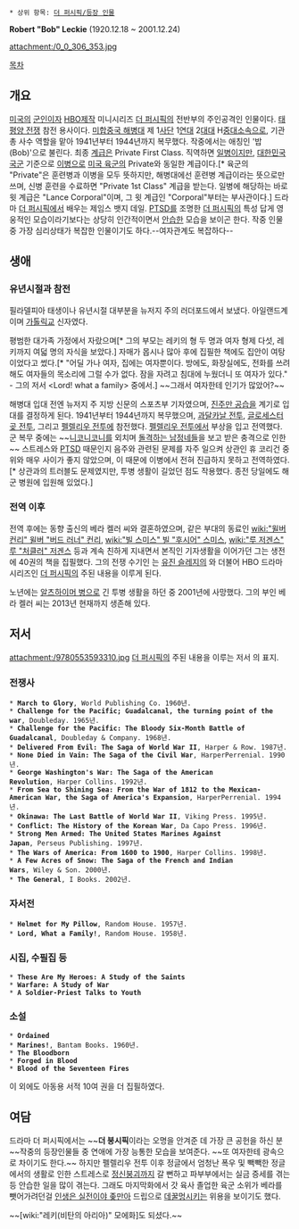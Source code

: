  * 상위 항목: [[더 퍼시픽/등장 인물]]

'''Robert "Bob" Leckie''' (1920.12.18 ~ 2001.12.24)

attachment:/0_0_306_353.jpg

[[목차]]

== 개요 ==
[[미국]]의 [[군인]]이자 [[HBO]]제작 미니시리즈 [[더 퍼시픽]]의 전반부의 주인공격인 인물이다. [[태평양 전쟁]] 참전 용사이다. [[미합중국 해병대]] 제 1[[사단]] 1[[연대]] 2[[대대]] H[[중대]]소속으로, 기관총 사수 역할을 맡아 1941년부터 1944년까지 복무했다. 작중에서는 애칭인 '밥(Bob)'으로 불린다. 최종 [[계급]]은 Private First Class. 직역하면 [[일병]]이지만, [[대한민국 국군]] 기준으로 [[이병]]으로 [[미국 육군]]의 Private와 동일한 계급이다.[* 육군의 "Private"은 훈련병과 이병을 모두 뜻하지만, 해병대에선 훈련병 계급이라는 뜻으로만 쓰며, 신병 훈련을 수료하면 "Private 1st Class" 계급을 받는다. 일병에 해당하는 바로 윗 계급은 "Lance Corporal"이며, 그 윗 계급인 "Corporal"부터는 부사관이다.] 드라마 [[더 퍼시픽]]에서 배우는 제임스 뱃지 데일. [[PTSD]]를 조명한 [[더 퍼시픽]]의 특성 답게 영웅적인 모습이라기보다는 상당히 인간적이면서 [[안습]]한 모습을 보이곤 한다. 작중 인물 중 가장 심리상태가 복잡한 인물이기도 하다.--여자관계도 복잡하다--

== 생애 ==
=== 유년시절과 참전 ===
필라델피아 태생이나 유년시절 대부분을 뉴저지 주의 러더포드에서 보냈다. 아일랜드계이며 [[가톨릭]]교 신자였다.

평범한 대가족 가정에서 자랐으며[* 그의 부모는 레키의 형 두 명과 여자 형제 다섯, 레키까지 여덟 명의 자식을 보았다.] 자매가 몹시나 많아 후에 집필한 책에도 집안이 여탕이었다고 썼다.[* "어딜 가나 여자, 집에는 여자뿐이다. 방에도, 화장실에도, 전화를 쓰려 해도 여자들의 목소리에 그럴 수가 없다. 잠을 자려고 침대에 누웠더니 또 여자가 있다." - 그의 저서 <Lord! what a family> 중에서.] ~~그래서 여자한테 인기가 많았어?~~

해병대 입대 전엔 뉴저지 주 지방 신문의 스포츠부 기자였으며, [[진주만 공습]]을 계기로 입대를 결정하게 된다. 1941년부터 1944년까지 복무했으며, [[과달카날 전투]], [[글로세스터 곶 전투]], 그리고 [[펠렐리우 전투]]에 참전했다. [[펠렐리우 전투]]에서 부상을 입고 전역했다. 군 복무 중에는 ~~[[니코니코니]]를 외치며 [http://tobetowa.egloos.com/5830261 돌격하는 남정네들]을 보고 받은 충격으로 인한~~ 스트레스와 [[PTSD]] 때문인지 음주와 관련된 문제를 자주 일으켜 상관인 휴 코리건 중위와 매우 사이가 좋지 않았으며, 이 때문에 이병에서 전혀 진급하지 못하고 전역하였다.[* 상관과의 트러블도 문제였지만, 투병 생활이 길었던 점도 작용했다. 종전 당일에도 해군 병원에 입원해 있었다.]

=== 전역 이후 ===
전역 후에는 동향 출신의 베라 켈러 씨와 결혼하였으며, 같은 부대의 동료인 [[wiki:"윌버 컨리" 윌버 "버드 러너" 컨리]], [[wiki:"빌 스미스" 빌 "후시어" 스미스]], [[wiki:"루 저겐스" 루 "처클러" 저겐스]] 등과 계속 친하게 지내면서 본직인 기자생활을 이어가던 그는 생전에 40권의 책을 집필했다. 그의 전쟁 수기인 <Helmet for my pillow>는 [[유진 슬레지]]의 <With the old breed>와 더불어 HBO 드라마 시리즈인 [[더 퍼시픽]]의 주된 내용을 이루게 된다. 

노년에는 [[알츠하이머 병]]으로 긴 투병 생활을 하던 중 2001년에 사망했다. 그의 부인 베라 켈러 씨는 2013년 현재까지 생존해 있다.
== 저서 ==
attachment:/9780553593310.jpg
[[더 퍼시픽]]의 주된 내용을 이루는 저서 <Helmet for my pillow>의 표지.
=== 전쟁사 ===
 * '''March to Glory''', World Publishing Co. 1960년.
 * '''Challenge for the Pacific; Guadalcanal, the turning point of the war''', Doubleday. 1965년.
 * '''Challenge for the Pacific: The Bloody Six-Month Battle of Guadalcanal''', Doubleday & Company. 1968년.
 * '''Delivered From Evil: The Saga of World War II''', Harper & Row. 1987년.
 * '''None Died in Vain: The Saga of the Civil War''', HarperPerrenial. 1990년.
 * '''George Washington's War: The Saga of the American Revolution''', Harper Collins. 1992년.
 * '''From Sea to Shining Sea: From the War of 1812 to the Mexican-American War, the Saga of America's Expansion''', HarperPerrenial. 1994년.
 * '''Okinawa: The Last Battle of World War II''', Viking Press. 1995년.
 * '''Conflict: The History of the Korean War''', Da Capo Press. 1996년.
 * '''Strong Men Armed: The United States Marines Against Japan''', Perseus Publishing. 1997년.
 * '''The Wars of America: From 1600 to 1900''', Harper Collins. 1998년.
 * '''A Few Acres of Snow: The Saga of the French and Indian Wars''', Wiley & Son. 2000년.
 * '''The General''', I Books. 2002년.
=== 자서전 ===
 * '''Helmet for My Pillow''', Random House. 1957년.
 * '''Lord, What a Family!''', Random House. 1958년.
=== 시집, 수필집 등 ===
 * '''These Are My Heroes: A Study of the Saints'''
 * '''Warfare: A Study of War'''
 * '''A Soldier-Priest Talks to Youth'''
=== 소설 ===
 * '''Ordained'''
 * '''Marines!''', Bantam Books. 1960년.
 * '''The Bloodborn'''
 * '''Forged in Blood'''
 * '''Blood of the Seventeen Fires'''

이 외에도 아동용 서적 10여 권을 더 집필하였다.
== 여담 ==
드라마 더 퍼시픽에서는 ~~'''더 붕시픽'''이라는 오명을 안겨준 데 가장 큰 공헌을 하신 분~~작중의 등장인물들 중 연애에 가장 능통한 모습을 보여준다. ~~또 여자한테 광속으로 차이기도 한다.~~ 하지만 펠렐리우 전투 이후 정글에서 엄청난 폭우 및 빽빽한 정글에서의 생활로 인한 스트레스로 [[정신붕괴]]까지 갈 뻔하고 파부부에서는 실금 증세를 겪는 등 안습한 일을 많이 겪는다. 그래도 마지막화에서 갓 육사 졸업한 육군 소위가 베라를 뺏어가려던걸 [[인생은 실전이야 좆만아]] 드립으로 [[데꿀멍]]시키는 위용을 보이기도 했다.

~~[wiki:"레키(비탄의 아리아)" 모에화]도 되셨다.~~
